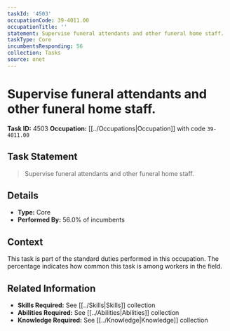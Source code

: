 ```yaml
---
taskId: '4503'
occupationCode: 39-4011.00
occupationTitle: ''
statement: Supervise funeral attendants and other funeral home staff.
taskType: Core
incumbentsResponding: 56
collection: Tasks
source: onet
---
```

# Supervise funeral attendants and other funeral home staff.

**Task ID:** 4503
**Occupation:** [[../Occupations|Occupation]] with code `39-4011.00`

## Task Statement

> Supervise funeral attendants and other funeral home staff.

## Details

- **Type:** Core
- **Performed By:** 56.0% of incumbents

## Context

This task is part of the standard duties performed in this occupation. The percentage indicates how common this task is among workers in the field.

## Related Information

- **Skills Required:** See [[../Skills|Skills]] collection
- **Abilities Required:** See [[../Abilities|Abilities]] collection
- **Knowledge Required:** See [[../Knowledge|Knowledge]] collection
